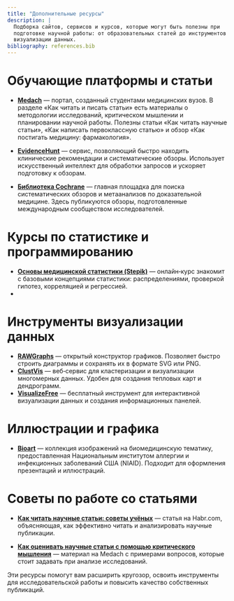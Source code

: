 ```yaml
---
title: "Дополнительные ресурсы"
description: |
  Подборка сайтов, сервисов и курсов, которые могут быть полезны при
  подготовке научной работы: от образовательных статей до инструментов
  визуализации данных.
bibliography: references.bib
---
```


# Обучающие платформы и статьи {#sec-resources}

-   [**Medach**](https://medach.pro) — портал, созданный студентами медицинских вузов. В разделе «Как читать и писать статьи» есть материалы о методологии исследований, критическом мышлении и планировании научной работы. Полезны статьи «Как читать научные статьи», «Как написать первоклассную статью» и обзор «Как постигать медицину: фармакология».

-   [**EvidenceHunt**](https://evidencehunt.com) — сервис, позволяющий быстро находить клинические рекомендации и систематические обзоры. Использует искусственный интеллект для обработки запросов и ускоряет подготовку к обзорам.

-   [**Библиотека Cochrane**](https://www.cochranelibrary.com) — главная площадка для поиска систематических обзоров и метаанализов по доказательной медицине. Здесь публикуются обзоры, подготовленные международным сообществом исследователей.

# Курсы по статистике и программированию

-   [**Основы медицинской статистики (Stepik)**](https://stepik.org/course/Основы-медицинской-статистики-1253) — онлайн‑курс знакомит с базовыми концепциями статистики: распределениями, проверкой гипотез, корреляцией и регрессией.
-   

# Инструменты визуализации данных

-   [**RAWGraphs**](https://rawgraphs.io) — открытый конструктор графиков. Позволяет быстро строить диаграммы и сохранять их в формате SVG или PNG.
-   [**ClustVis**](https://biit.cs.ut.ee/clustvis/) — веб‑сервис для кластеризации и визуализации многомерных данных. Удобен для создания тепловых карт и дендрограмм.
-   [**VisualizeFree**](https://visualizefree.com) — бесплатный инструмент для интерактивной визуализации данных и создания информационных панелей.

# Иллюстрации и графика

-   [**Bioart**](https://www.flickr.com/photos/niaid/) — коллекция изображений на биомедицинскую тематику, предоставленная Национальным институтом аллергии и инфекционных заболеваний США (NIAID). Подходит для оформления презентаций и иллюстраций.

# Советы по работе со статьями

-   [**Как читать научные статьи: советы учёных**](https://habr.com/ru/post/example/) — статья на Habr.com, объясняющая, как эффективно читать и анализировать научные публикации.

-   [**Как оценивать научные статьи с помощью критического мышления**](https://medach.pro/post/example) — материал на Medach с примерами вопросов, которые стоит задавать при анализе исследований.

Эти ресурсы помогут вам расширить кругозор, освоить инструменты для исследовательской работы и повысить качество собственных публикаций.
